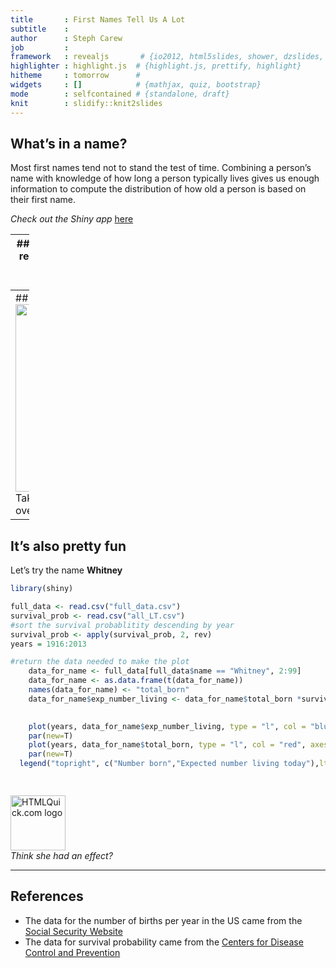 ```yaml
---
title       : First Names Tell Us A Lot
subtitle    : 
author      : Steph Carew
job         : 
framework   : revealjs       # {io2012, html5slides, shower, dzslides, ...}
highlighter : highlight.js  # {highlight.js, prettify, highlight}
hitheme     : tomorrow      # 
widgets     : []            # {mathjax, quiz, bootstrap}
mode        : selfcontained # {standalone, draft}
knit        : slidify::knit2slides
---
```



## What's in a name?

<span style="font-size:1em;">
Most first names tend not to stand the test of time. Combining a person's name with knowledge of how long a person typically lives gives us enough information to compute the distribution of how old a person is based on their first name.</span>  
  
    
*Check out the Shiny app* [here](https://sc1463.shinyapps.io/names_likelihood) 

---
## Why do we care?
This could be useful for any type of service that uses a recommendation algorithm to target customers that have given their name. For example, if you sign up for Netflix, it could use knowledge of the distribution of your age to provide better recommendations.

---
## what does the app do?
<img src="app_screenshot.png"  width="600" height="300" />   
Takes in a name and outputs the number born and expected number still living over time. Check out the live version [here](https://sc1463.shinyapps.io/names_likelihood) and the source code [here](https://github.com/stephcarew/names)

---
## It's also pretty fun
Let's try the name **Whitney**  
```r
library(shiny)

full_data <- read.csv("full_data.csv")
survival_prob <- read.csv("all_LT.csv")
#sort the survival probablitity descending by year
survival_prob <- apply(survival_prob, 2, rev)
years = 1916:2013

#return the data needed to make the plot
    data_for_name <- full_data[full_data$name == "Whitney", 2:99]
    data_for_name <- as.data.frame(t(data_for_name))
    names(data_for_name) <- "total_born"
    data_for_name$exp_number_living <- data_for_name$total_born *survival_prob[,2]

    
    plot(years, data_for_name$exp_number_living, type = "l", col = "blue", xlab = "Year of birth", ylab= "",ylim = range(0:max(data_for_name$total_born)*1.5))
    par(new=T)
    plot(years, data_for_name$total_born, type = "l", col = "red", axes = F, ylim = range(0:max(data_for_name$total_born)*1.5), xlab = "", ylab = "")
    par(new=T)
  legend("topright", c("Number born","Expected number living today"),lty=c(1,1),lwd=c(1,1),col=c("red","blue"))

  

```  
  
<img src="http://upload.wikimedia.org/wikipedia/commons/a/a7/Whitney_Houston_Welcome_Home_Heroes_1_cropped.jpg" alt="HTMLQuick.com logo" width="88" height="88" />  
*Think she had an effect?*

---
## References
* The data for the number of births per year in the US came from the [Social Security Website](http://www.ssa.gov/OACT/babynames/limits.html)
* The data for survival probability came from the [Centers for Disease Control and Prevention](http://www.cdc.gov/nchs/data/nvsr/nvsr63/nvsr63_07.pdf)

